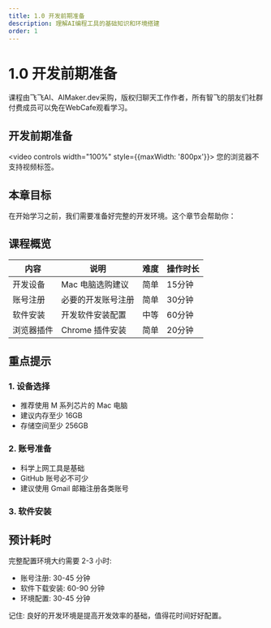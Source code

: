 ```yaml
---
title: 1.0 开发前期准备
description: 理解AI编程工具的基础知识和环境搭建
order: 1
---
```


# 1.0 开发前期准备

课程由飞飞AI、AIMaker.dev采购，版权归聊天工作作者，所有智飞的朋友们社群付费成员可以免在WebCafe观看学习。

## 开发前期准备

<video controls width="100%" style={{maxWidth: '800px'}}>
  <source src="https://minio.xiaofeng.show/ai-code/1.0.mp4" type="video/mp4" />
  您的浏览器不支持视频标签。
</video>

## 本章目标

在开始学习之前，我们需要准备好完整的开发环境。这个章节会帮助你：

## 课程概览

| 内容 | 说明 | 难度 | 操作时长 |
| --- | --- | --- | --- |
| 开发设备 | Mac 电脑选购建议 | <span className="bg-green-500 text-white px-2 py-0.5 rounded text-xs">简单</span> | 15分钟 |
| 账号注册 | 必要的开发账号注册 | <span className="bg-green-500 text-white px-2 py-0.5 rounded text-xs">简单</span> | 30分钟 |
| 软件安装 | 开发软件安装配置 | <span className="bg-yellow-500 text-white px-2 py-0.5 rounded text-xs">中等</span> | 60分钟 |
| 浏览器插件 | Chrome 插件安装 | <span className="bg-green-500 text-white px-2 py-0.5 rounded text-xs">简单</span> | 20分钟 |

## 重点提示

### 1. 设备选择

- 推荐使用 M 系列芯片的 Mac 电脑
- 建议内存至少 16GB
- 存储空间至少 256GB

### 2. 账号准备

- 科学上网工具是基础
- GitHub 账号必不可少
- 建议使用 Gmail 邮箱注册各类账号

### 3. 软件安装

## 预计耗时

完整配置环境大约需要 2-3 小时:

- 账号注册: 30-45 分钟
- 软件下载安装: 60-90 分钟
- 环境配置: 30-45 分钟

记住: 良好的开发环境是提高开发效率的基础，值得花时间好好配置。